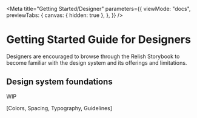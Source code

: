 
<Meta
  title="Getting Started/Designer"
  parameters={{
    viewMode: "docs",
    previewTabs: {
      canvas: { hidden: true },
    },
  }}
/>

# Getting Started Guide for Designers

Designers are encouraged to browse through the Relish Storybook to become familiar with the design system and its offerings and limitations.

## Design system foundations

WIP

[Colors, Spacing, Typography, Guidelines]
